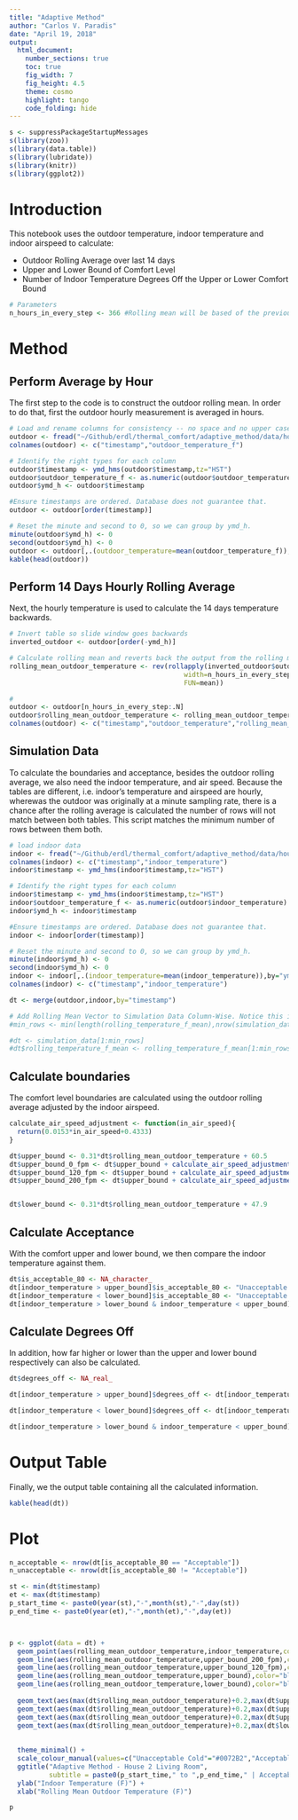 ```yaml
---
title: "Adaptive Method"
author: "Carlos V. Paradis"
date: "April 19, 2018"
output: 
  html_document:
    number_sections: true
    toc: true
    fig_width: 7
    fig_height: 4.5
    theme: cosmo
    highlight: tango
    code_folding: hide
---
```



```r
s <- suppressPackageStartupMessages
s(library(zoo))
s(library(data.table))
s(library(lubridate))
s(library(knitr))
s(library(ggplot2))
```

# Introduction

This notebook uses the outdoor temperature, indoor temperature and indoor airspeed to calculate:

 * Outdoor Rolling Average over last 14 days
 * Upper and Lower Bound of Comfort Level 
 * Number of Indoor Temperature Degrees Off the Upper or Lower Comfort Bound 

```r
# Parameters
n_hours_in_every_step <- 366 #Rolling mean will be based of the previous 14 days measurements
```

# Method

## Perform Average by Hour

The first step to the code is to construct the outdoor rolling mean. In order to do that, first the outdoor hourly measurement is averaged in hours.

```r
# Load and rename columns for consistency -- no space and no upper case column names
outdoor <- fread("~/Github/erdl/thermal_comfort/adaptive_method/data/houses_outdoor_temperature.csv")
colnames(outdoor) <- c("timestamp","outdoor_temperature_f")

# Identify the right types for each column
outdoor$timestamp <- ymd_hms(outdoor$timestamp,tz="HST")
outdoor$outdoor_temperature_f <- as.numeric(outdoor$outdoor_temperature_f)
outdoor$ymd_h <- outdoor$timestamp

#Ensure timestamps are ordered. Database does not guarantee that.
outdoor <- outdoor[order(timestamp)]

# Reset the minute and second to 0, so we can group by ymd_h. 
minute(outdoor$ymd_h) <- 0
second(outdoor$ymd_h) <- 0
outdoor <- outdoor[,.(outdoor_temperature=mean(outdoor_temperature_f)),by="ymd_h"]
kable(head(outdoor))
```


## Perform 14 Days Hourly Rolling Average

Next, the hourly temperature is used to calculate the 14 days temperature backwards. 

```r
# Invert table so slide window goes backwards
inverted_outdoor <- outdoor[order(-ymd_h)]

# Calculate rolling mean and reverts back the output from the rolling mean. 
rolling_mean_outdoor_temperature <- rev(rollapply(inverted_outdoor$outdoor_temperature,
                                            width=n_hours_in_every_step,
                                            FUN=mean))

#
outdoor <- outdoor[n_hours_in_every_step:.N]  
outdoor$rolling_mean_outdoor_temperature <- rolling_mean_outdoor_temperature
colnames(outdoor) <- c("timestamp","outdoor_temperature","rolling_mean_outdoor_temperature")

```

## Simulation Data 

To calculate the boundaries and acceptance, besides the outdoor rolling average, we also need the indoor temperature, and air speed. Because the tables are different, i.e. indoor's temperature and airspeed are hourly, wherewas the outdoor was originally at a minute sampling rate, there is a chance after the rolling average is calculated the number of rows will not match between both tables. This script matches the minimum number of rows between them both.

```r
# load indoor data
indoor <- fread("~/Github/erdl/thermal_comfort/adaptive_method/data/house2_livingroom_temperature.csv")[,.(reading_timestamp,value)]
colnames(indoor) <- c("timestamp","indoor_temperature")
indoor$timestamp <- ymd_hms(indoor$timestamp,tz="HST")

# Identify the right types for each column
indoor$timestamp <- ymd_hms(indoor$timestamp,tz="HST")
indoor$outdoor_temperature_f <- as.numeric(outdoor$indoor_temperature)
indoor$ymd_h <- indoor$timestamp

#Ensure timestamps are ordered. Database does not guarantee that.
indoor <- indoor[order(timestamp)]

# Reset the minute and second to 0, so we can group by ymd_h. 
minute(indoor$ymd_h) <- 0
second(indoor$ymd_h) <- 0
indoor <- indoor[,.(indoor_temperature=mean(indoor_temperature)),by="ymd_h"]
colnames(indoor) <- c("timestamp","indoor_temperature")
```


```r
dt <- merge(outdoor,indoor,by="timestamp")

# Add Rolling Mean Vector to Simulation Data Column-Wise. Notice this is NOT an inner join.
#min_rows <- min(length(rolling_temperature_f_mean),nrow(simulation_data))

#dt <- simulation_data[1:min_rows]
#dt$rolling_temperature_f_mean <- rolling_temperature_f_mean[1:min_rows]
```

## Calculate boundaries

The comfort level boundaries are calculated using the outdoor rolling average adjusted by the indoor airspeed. 

```r
calculate_air_speed_adjustment <- function(in_air_speed){
  return(0.0153*in_air_speed+0.4333)
}

dt$upper_bound <- 0.31*dt$rolling_mean_outdoor_temperature + 60.5
dt$upper_bound_0_fpm <- dt$upper_bound + calculate_air_speed_adjustment(0)
dt$upper_bound_120_fpm <- dt$upper_bound + calculate_air_speed_adjustment(120)
dt$upper_bound_200_fpm <- dt$upper_bound + calculate_air_speed_adjustment(200)


dt$lower_bound <- 0.31*dt$rolling_mean_outdoor_temperature + 47.9 
```

## Calculate Acceptance

With the comfort upper and lower bound, we then compare the indoor temperature against them.

```r
dt$is_acceptable_80 <- NA_character_
dt[indoor_temperature > upper_bound]$is_acceptable_80 <- "Unacceptable Hot"
dt[indoor_temperature < lower_bound]$is_acceptable_80 <- "Unacceptable Cold"
dt[indoor_temperature > lower_bound & indoor_temperature < upper_bound]$is_acceptable_80 <- "Acceptable"
```

## Calculate Degrees Off

In addition, how far higher or lower than the upper and lower bound respectively can also be calculated.

```r
dt$degrees_off <- NA_real_

dt[indoor_temperature > upper_bound]$degrees_off <- dt[indoor_temperature > upper_bound]$indoor_temperature - dt[indoor_temperature > upper_bound]$upper_bound

dt[indoor_temperature < lower_bound]$degrees_off <- dt[indoor_temperature < lower_bound]$indoor_temperature - dt[indoor_temperature < lower_bound]$lower_bound

dt[indoor_temperature > lower_bound & indoor_temperature < upper_bound]$degrees_off <- 0
```

# Output Table

Finally, we the output table containing all the calculated information.

```r
kable(head(dt))
```

# Plot

```r
n_acceptable <- nrow(dt[is_acceptable_80 == "Acceptable"])
n_unacceptable <- nrow(dt[is_acceptable_80 != "Acceptable"])

st <- min(dt$timestamp)
et <- max(dt$timestamp)
p_start_time <- paste0(year(st),"-",month(st),"-",day(st))
p_end_time <- paste0(year(et),"-",month(et),"-",day(et))



p <- ggplot(data = dt) + 
  geom_point(aes(rolling_mean_outdoor_temperature,indoor_temperature,color=is_acceptable_80)) + 
  geom_line(aes(rolling_mean_outdoor_temperature,upper_bound_200_fpm),color="black") + 
  geom_line(aes(rolling_mean_outdoor_temperature,upper_bound_120_fpm),color="black") + 
  geom_line(aes(rolling_mean_outdoor_temperature,upper_bound),color="black") + 
  geom_line(aes(rolling_mean_outdoor_temperature,lower_bound),color="black") + 
  
  geom_text(aes(max(dt$rolling_mean_outdoor_temperature)+0.2,max(dt$upper_bound_200_fpm), label = "fpm 200", vjust = -1), size = 3) + 
  geom_text(aes(max(dt$rolling_mean_outdoor_temperature)+0.2,max(dt$upper_bound_120_fpm), label = "fpm 120", vjust = -1), size = 3) + 
  geom_text(aes(max(dt$rolling_mean_outdoor_temperature)+0.2,max(dt$upper_bound)-0.6, label = "no adj", vjust = -1), size = 3) + 
  geom_text(aes(max(dt$rolling_mean_outdoor_temperature)+0.2,max(dt$lower_bound), label = "no adj", vjust = -1), size = 3) + 
  
  
  theme_minimal() + 
  scale_colour_manual(values=c("Unacceptable Cold"="#0072B2","Acceptable"="#009E73","Unacceptable Hot"="#D55E00")) +
  ggtitle("Adaptive Method - House 2 Living Room", 
          subtitle = paste0(p_start_time," to ",p_end_time," | Acceptable: ",n_acceptable," ; Unacceptable: ",n_unacceptable)) + 
  ylab("Indoor Temperature (F)") + 
  xlab("Rolling Mean Outdoor Temperature (F)") 

p
```

